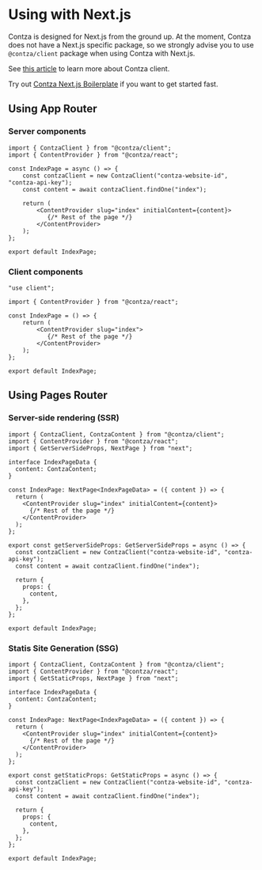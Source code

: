 # Using with Next.js
Contza is designed for Next.js from the ground up. At the moment, Contza does not have a Next.js specific package, so we strongly advise you to use `@contza/client` package when using Contza with Next.js.

See [this article](/packages/contza-client) to learn more about Contza client.

Try out [Contza Next.js Boilerplate](https://github.com/Contza/contza-nextjs-boilerplate) if you want to get started fast.

## Using App Router

### Server components
```tsx filename="pages/index.tsx" copy
import { ContzaClient } from "@contza/client";
import { ContentProvider } from "@contza/react";

const IndexPage = async () => {
    const contzaClient = new ContzaClient("contza-website-id", "contza-api-key");
    const content = await contzaClient.findOne("index");

    return (
        <ContentProvider slug="index" initialContent={content}>
           {/* Rest of the page */}
        </ContentProvider>
    );
};

export default IndexPage;
```

### Client components
```tsx filename="pages/index.tsx" copy
"use client";

import { ContentProvider } from "@contza/react";

const IndexPage = () => {
    return (
        <ContentProvider slug="index">
           {/* Rest of the page */}
        </ContentProvider>
    );
};

export default IndexPage;
```

## Using Pages Router

### Server-side rendering (SSR)
```tsx filename="pages/index.tsx" copy
import { ContzaClient, ContzaContent } from "@contza/client";
import { ContentProvider } from "@contza/react";
import { GetServerSideProps, NextPage } from "next";

interface IndexPageData {
  content: ContzaContent;
}

const IndexPage: NextPage<IndexPageData> = ({ content }) => {
  return (
    <ContentProvider slug="index" initialContent={content}>
      {/* Rest of the page */}
    </ContentProvider>
  );
};

export const getServerSideProps: GetServerSideProps = async () => {
  const contzaClient = new ContzaClient("contza-website-id", "contza-api-key");
  const content = await contzaClient.findOne("index");

  return {
    props: {
      content,
    },
  };
};

export default IndexPage;
```

### Statis Site Generation (SSG)
```tsx filename="pages/index.tsx" copy
import { ContzaClient, ContzaContent } from "@contza/client";
import { ContentProvider } from "@contza/react";
import { GetStaticProps, NextPage } from "next";

interface IndexPageData {
  content: ContzaContent;
}

const IndexPage: NextPage<IndexPageData> = ({ content }) => {
  return (
    <ContentProvider slug="index" initialContent={content}>
      {/* Rest of the page */}
    </ContentProvider>
  );
};

export const getStaticProps: GetStaticProps = async () => {
  const contzaClient = new ContzaClient("contza-website-id", "contza-api-key");
  const content = await contzaClient.findOne("index");

  return {
    props: {
      content,
    },
  };
};

export default IndexPage;
```
